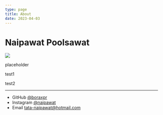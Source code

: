 ```yaml
---
type: page
title: About
date: 2023-04-03
---
```


# Naipawat Poolsawat


<Image src="/images/bora.png" width={256} height={256}/>

placeholder

test1

test2

---


- GitHub [@boraxpr](https://github.com/boraxpr)
- Instagram [@naipawat](instagram.com/naipawat)
- Email tata-naipawat@hotmail.com
